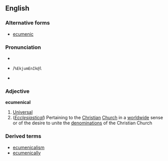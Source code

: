 ==English==
===Alternative forms===
* [[ecumenic]]

===Pronunciation===
*{{IPA|/ˌɛkjumɛnɪkəl/}}
*{{SAMPA}} /<tt>%EkjumEnIk@l</tt>
*{{audio|en-us-ecumenical.ogg|Audio (US)}}

===Adjective===
'''ecumenical'''
#[[universal|Universal]]
#(''[[ecclesiastical|Ecclesiastical]]'') Pertaining to the [[Christian]] [[Church]] in a [[worldwide]] sense or of the desire to unite the [[denomination|denominations]] of the Christian Church

===Derived terms===
* [[ecumenicalism]]
* [[ecumenically]]
